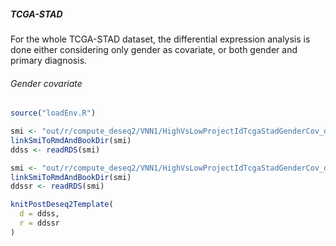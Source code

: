##### TCGA-STAD {#resultsDeseq2Vnn1HighVsLowProjectIdTcgaStad}

For the whole TCGA-STAD dataset, the differential expression analysis is done either considering only gender as covariate, or both gender and primary diagnosis.

###### Gender covariate {#resultsDeseq2Vnn1HighVsLowProjectIdTcgaStadGenderCov}

```r
source("loadEnv.R")

smi <- "out/r/compute_deseq2/VNN1/HighVsLowProjectIdTcgaStadGenderCov_ddss.rds"
linkSmiToRmdAndBookDir(smi)
ddss <- readRDS(smi)

smi <- "out/r/compute_deseq2/VNN1/HighVsLowProjectIdTcgaStadGenderCov_ddssr.rds"
linkSmiToRmdAndBookDir(smi)
ddssr <- readRDS(smi)

knitPostDeseq2Template(
  d = ddss,
  r = ddssr
)
```
